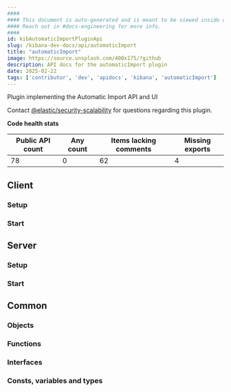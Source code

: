 ```yaml
---
####
#### This document is auto-generated and is meant to be viewed inside our experimental, new docs system.
#### Reach out in #docs-engineering for more info.
####
id: kibAutomaticImportPluginApi
slug: /kibana-dev-docs/api/automaticImport
title: "automaticImport"
image: https://source.unsplash.com/400x175/?github
description: API docs for the automaticImport plugin
date: 2025-02-22
tags: ['contributor', 'dev', 'apidocs', 'kibana', 'automaticImport']
---
```


Plugin implementing the Automatic Import API and UI

Contact [@elastic/security-scalability](https://github.com/orgs/elastic/teams/security-scalability) for questions regarding this plugin.

**Code health stats**

| Public API count  | Any count | Items lacking comments | Missing exports |
|-------------------|-----------|------------------------|-----------------|
| 78 | 0 | 62 | 4 |

## Client

### Setup
<DocDefinitionList data={[automaticImportObj.client.setup]}/>

### Start
<DocDefinitionList data={[automaticImportObj.client.start]}/>

## Server

### Setup
<DocDefinitionList data={[automaticImportObj.server.setup]}/>

### Start
<DocDefinitionList data={[automaticImportObj.server.start]}/>

## Common

### Objects
<DocDefinitionList data={automaticImportObj.common.objects}/>

### Functions
<DocDefinitionList data={automaticImportObj.common.functions}/>

### Interfaces
<DocDefinitionList data={automaticImportObj.common.interfaces}/>

### Consts, variables and types
<DocDefinitionList data={automaticImportObj.common.misc}/>

